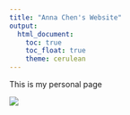 ```yaml
---
title: "Anna Chen's Website"
output: 
  html_document:
    toc: true
    toc_float: true
    theme: cerulean
---
```


This is my personal page

![](images/carribean.jpg)